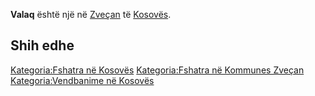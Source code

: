 {{Fshat në 
 | Emri                = Valaq
 | EmriAlt                = 
 | NAME_SHORT_FORM=      
 | NAME_GENERIC=      
 | NAME_SORT_NAME_RO=      VALAQ
 | FULL_NAME_RO = Valaq
 | FULL_NAME_ND_RO=Valaq
 | SORT_NAME_RG=VALAQ
 | FULL_NAME_RG=Valaq
 | FULL_NAME_ND_RG=Valaq
 | SRP_NAME_SHORT_FORM=      
 | SRP_NAME_GENERIC=      
 | SRP_NAME_SORT_NAME_RO=      
 | SRP_FULL_NAME_RO = 
 | SRP_FULL_NAME_ND_RO=
 | SRP_SORT_NAME_RG=
 | SRP_FULL_NAME_RG=
 | SRP_FULL_NAME_ND_RG=
 | Emri (Rasa dhanore) = 
 | Figura              = 
 | Shteti              = Kosovo
 | Komuna              = Zveçan
 | Kodi postar         = 
 | Sipërfaqja          = 

 | Popullsia           = 

 | Regj. i popullsisë  = 
 | Dend. e popullsisë  = 
 | Faqja zyrtare       = 
 <!--- Koordinatat ----> 
 | Gjerësia            = 42.946944
 | Gjatësia            = 20.830556
 | Lartësia            = 
}}
'''Valaq''' është një [[]] në [[Zveçan]] të [[Kosovës]].

<!-- == Gjeografia == -->
<!-- == Historia == -->
<!-- == Demografia == -->
== Shih edhe ==
{{Komuna Zveçan}}
{{Kosovo-Administrata-Cung}}

[[Kategoria:Fshatra në Kosovës]]
[[Kategoria:Fshatra në Kommunes Zveçan]]
[[Kategoria:Vendbanime në Kosovës]]